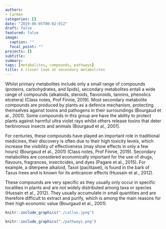 ```yaml
---
authors:
- Carmen
categories: []
date: "2019-06-05T00:02:01Z"
draft: false
featured: false
image:
  caption: ""
  focal_point: ""
projects: []
subtitle: 
summary: 
tags: [metabolites, compounds, pathways]
title: A closer look at secondary metabolites
---
```


Whilst primary metabolites include only a small range of compounds (proteins, carbohydrates, and lipids), secondary metabolites entail a wide range of compounds (alkaloids, steroids, flavonoids, tannins, phenolics etcetera) (Class notes, Prof Finnie, 2019). Most secondary metabolite compounds are produced by plants as a defence mechanism, protecting themselves against toxins and pathogens in their surroundings (Bourgaud et al., 2001). Some compounds in this group are have the ability to protect plants against harmful ultra violet rays whilst others release toxins that deter herbivorous insects and animals (Bourgaud et al., 2001).  

For centuries, these compounds have played an important role in traditional medicines, their discovery is often due to their high toxicity levels, which increase the visibility of effectiveness (may show effects in only a few hours) (Bourgaud et al., 2001) (Class notes, Prof Finnie, 2019). Secondary metabolites are considered economically important for the use of drugs, flavours, fragrances, insecticides, and dyes (Pagare et al., 2015).  For example, a diterpene alkaloid, Taxol (paclitaxel), is found in the bark of Taxus trees and is known for its anticancer effects (Hussain et al., 2012).  

These compounds are very specific as they usually only occur in specific localities in plants and are not widely distributed among taxa or species (Hussain et al., 2012). They usually accumulate in small quantities and are therefore difficult to extract and purify, which is among the main reasons for their high economic value (Bourgaud et al., 2001). 


```r
knitr::include_graphics("./callus.jpeg")
``` 

```r
knitr::include_graphics("./pathways.png")
```

